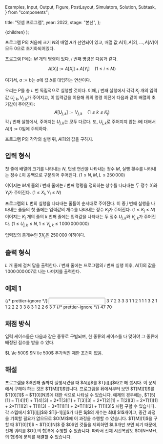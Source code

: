   Examples,
  Input,
  Output,
  Figure,
  PostLayout,
  Simulators,
  Solution,
  Subtask,
} from "components";

  title: "덧셈 프로그램",
  year: 2022,
  stage: "본선",
};

  <PostLayout meta={meta}>{children}</PostLayout>
);

프로그램 P의 처음에 크기 $N$의 배열 $A$가 선언되어 있고,
배열 값 $A[1], A[2], \dots, A[N]$이 모두 0으로
초기화되어있다. 

프로그램 P에는 $M$ 개의 명령이 있다. $i$ 번째 명령은 다음과 같다.

$$
A[X_i] := A[X_i] + A[Y_i] \quad (1 \le i \le M)
$$

여기서, $a := b$는 $a$에 값 $b$를 대입하는 연산이다.

우리는 P를 총 $L$ 번 독립적으로 실행할 것이다.
이때, $j$ 번째 실행에서 각각 $K_j$ 개의 입력값 $U_{j, k}, V_{j, k}$가 주어지고, 이 입력값을 이용해 위의 명령 이전에 다음과 같이 배열의 초기값이 주어진다:
$$
A[U_{j,k}] := V_{j, k} \quad (1 \le k \le K_j)
$$
각 $j$ 번째 실행에서, 주어지는 $U_{j, k}$는 모두 다르다.
또, $U_{j, k}$로 주어지지 않는 $i$에 대해서 $A[i] := 0$임에 주의하자.

프로그램 P의 각각의 실행 뒤, $A[1]$의 값을 구하자.

## 입력 형식

첫 줄에 배열의 크기를 나타내는 $N$,
덧셈 연산을 나타내는 정수 $M$,
실행 횟수를 나타내는 정수 $L$이
공백으로 구분되어 주어진다. ($1 \le N, M, L \le 250\,000$)

이어지는 $M$개 줄의 $i$ 번째 줄에는 $i$ 번째 명령을 정의하는 상수를 나타내는 두 정수 $X_i$와 $Y_i$가 주어진다. ($1 \le X_i, Y_i \le N$)

프로그램의 $L$ 번의 실행을 나타내는 줄들이 순서대로 주어진다. 이 중 $j$ 번째 실행을 나타내는 줄들의 첫 줄에는 입력값의 개수를 나타내는 정수 $K_j$가 주어진다. ($1 \le K_j \le N$)
이어지는 $K_j$ 개의 줄의 $k$ 번째 줄에는 입력값을 나타내는 두 정수 $U_{j, k}$와 $V_{j, k}$가 주어진다.
($1 \le U_{j, k} \le N, 1 \le V_{j, k} \le 1\,000\,000\,000$)

입력값의 총개수인 $\sum K_j$은 $250\,000$ 이하이다. 

## 출력 형식

$L$ 개 줄에 걸쳐 답을 출력한다. $i$ 번째 줄에는 프로그램의 $i$ 번째 실행 이후, $A[1]$의 값을 $1\,000\,000\,007$로 나눈 나머지를 출력한다.  

## 예제 1

<Examples>
  {/* prettier-ignore */}
  <Input>
3 7 2
3 3
3 1
1 2
1 1
1 3
2 1
1 2
2
2 3
3 8
3
1 2
2 6
3 7
  </Input>
  {/* prettier-ignore */}
  <Output>
47
70
  </Output>
</Examples>

## 채점 방식

입력 케이스들은 다음과 같은 종류로 구별되며, 한 종류의 케이스를 다 맞혀야 그 종류에 배정된 점수를 받을 수 있다.

<Subtask index={1} score={27}>
  $L \le 500$
</Subtask>
<Subtask index={2} score={31}>
  $N \le 500$
</Subtask>
<Subtask index={3} score={42}>
  추가적인 제한 조건이 없음.
</Subtask>

## 해설

<Solution>
프로그램을 $i$번째 줄까지 실행시켰을 때 $A[j]$를 $T[i][j]$라고 해 봅시다. 
이 문제에서 구해야 하는 것은 $T[M][1]$입니다. 프로그램을 뒤에서부터 보면 $T[M][1]$를 $T[0][1]$ ~ $T[0][N]$에 대한 식으로 나타낼 수 있습니다. 
예제의 경우에는, $T[5][1] = T[4][1] + T[4][3] = 2*T[3][1] + T[3][3] = 2*T[2][1] + T[2][3] = 2*T[1][1] + 2*T[1][2] + T[1][3] = 3*T[1][1] + 2*T[1][2] + T[1][3]$ 처럼 구할 수 있습니다. 
각 스텝에서 $T[i][j]$와 $T[i-1][j]$가 다른 $j$의 개수는 최대 $1$개이고, 중간 과정을 기록할 필요가 없으므로 $O(M)$에 이 과정을 수행할 수 있습니다. 
$T[M][1]$을 구할 때 $T[0][1]$ ~ $T[0][N]$ 중 $0$인 것들을 제외하면 $L$개만 보면 되기 때문에, 전체 쿼리를 $O(L의 합)$에 수행할 수 있습니다. 
따라서 전체 시간복잡도 $O(N+M+L의 합)$에 문제를 해결할 수 있습니다.
</Solution>
